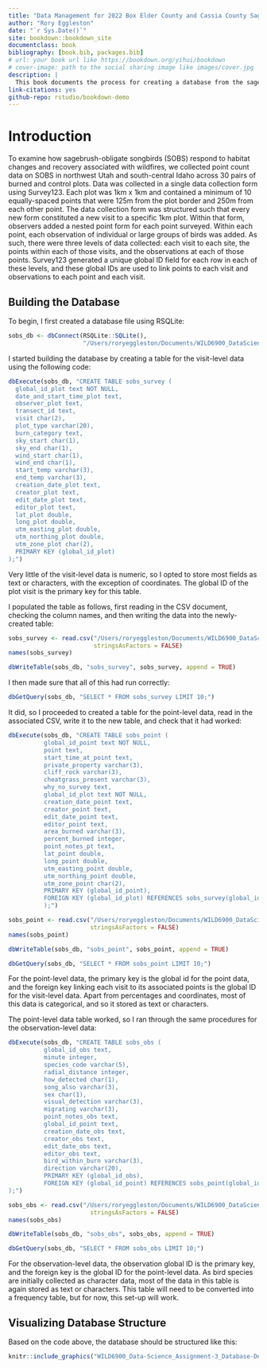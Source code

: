 ```yaml
--- 
title: "Data Management for 2022 Box Elder County and Cassia County Sagebrush-Obligate Songbird Surveys"
author: "Rory Eggleston"
date: "`r Sys.Date()`"
site: bookdown::bookdown_site
documentclass: book
bibliography: [book.bib, packages.bib]
# url: your book url like https://bookdown.org/yihui/bookdown
# cover-image: path to the social sharing image like images/cover.jpg
description: |
  This book documents the process for creating a database from the sagebrush-obligate songbird data we collected in Box Elder and Cassia counties during the 2022 field season. It will also describe the data cleaning process and contain some initial figures of focal species counts and counts by plot type.
link-citations: yes
github-repo: rstudio/bookdown-demo
---
```


# Introduction 

To examine how sagebrush-obligate songbirds (SOBS) respond to habitat changes and recovery associated with wildfires, we collected point count data on SOBS in northwest Utah and south-central Idaho across 30 pairs of burned and control plots. Data was collected in a single data collection form using Survey123. Each plot was 1km x 1km and contained a minimum of 10 equally-spaced points that were 125m from the plot border and 250m from each other point. The data collection form was structured such that every new form constituted a new visit to a specific 1km plot. Within that form, observers added a nested point form for each point surveyed. Within each point, each observation of individual or large groups of birds was added. As such, there were three levels of data collected: each visit to each site, the points within each of those visits, and the observations at each of those points. Survey123 generated a unique global ID field for each row in each of these levels, and these global IDs are used to link points to each visit and observations to each point and each visit.

## Building the Database

To begin, I first created a database file using RSQLite:

```r
sobs_db <- dbConnect(RSQLite::SQLite(), 
                     "/Users/roryeggleston/Documents/WILD6900_DataScience/Sobs_DataManagement/code/sobs.db")
```

I started building the database by creating a table for the visit-level data using the following code:

```r
dbExecute(sobs_db, "CREATE TABLE sobs_survey (
  global_id_plot text NOT NULL,
  date_and_start_time_plot text,
  observer_plot text,
  transect_id text,
  visit char(2),
  plot_type varchar(20),
  burn_category text,
  sky_start char(1),
  sky_end char(1),
  wind_start char(1),
  wind_end char(1),
  start_temp varchar(3),
  end_temp varchar(3),
  creation_date_plot text,
  creator_plot text,
  edit_date_plot text,
  editor_plot text,
  lat_plot double,
  long_plot double,
  utm_easting_plot double,
  utm_northing_plot double,
  utm_zone_plot char(2),
  PRIMARY KEY (global_id_plot)
);")
```

Very little of the visit-level data is numeric, so I opted to store most fields as text or characters, with the exception of coordinates. The global ID of the plot visit is the primary key for this table.

I populated the table as follows, first reading in the CSV document, checking the column names, and then writing the data into the newly-created table:

```r
sobs_survey <- read.csv("/Users/roryeggleston/Documents/WILD6900_DataScience/Sobs_DataManagement/data/Sobs_Survey_2022_Editable.csv",
                        stringsAsFactors = FALSE)
names(sobs_survey)

dbWriteTable(sobs_db, "sobs_survey", sobs_survey, append = TRUE)
```

I then made sure that all of this had run correctly:

```r
dbGetQuery(sobs_db, "SELECT * FROM sobs_survey LIMIT 10;")
```

It did, so I proceeded to created a table for the point-level data, read in the associated CSV, write it to the new table, and check that it had worked:

``` r
dbExecute(sobs_db, "CREATE TABLE sobs_point (
          global_id_point text NOT NULL,
          point text,
          start_time_at_point text,
          private_property varchar(3),
          cliff_rock varchar(3),
          cheatgrass_present varchar(3),
          why_no_survey text,
          global_id_plot text NOT NULL,
          creation_date_point text,
          creator_point text,
          edit_date_point text,
          editor_point text,
          area_burned varchar(3),
          percent_burned integer,
          point_notes_pt text,
          lat_point double,
          long_point double,
          utm_easting_point double,
          utm_northing_point double,
          utm_zone_point char(2),
          PRIMARY KEY (global_id_point),
          FOREIGN KEY (global_id_plot) REFERENCES sobs_survey(global_id_plot)
          );")

sobs_point <- read.csv("/Users/roryeggleston/Documents/WILD6900_DataScience/Sobs_DataManagement/data/Sobs_Point_2022_Editable.csv",
                       stringsAsFactors = FALSE)
names(sobs_point)

dbWriteTable(sobs_db, "sobs_point", sobs_point, append = TRUE)

dbGetQuery(sobs_db, "SELECT * FROM sobs_point LIMIT 10;")
```

For the point-level data, the primary key is the global id for the point data, and the foreign key linking each visit to its associated points is the global ID for the visit-level data. Apart from percentages and coordinates, most of this data is categorical, and so it stored as text or characters.

The point-level data table worked, so I ran through the same procedures for the observation-level data:

```r
dbExecute(sobs_db, "CREATE TABLE sobs_obs (
          global_id_obs text,
          minute integer,
          species_code varchar(5),
          radial_distance integer,
          how_detected char(1),
          song_also varchar(3),
          sex char(1),
          visual_detection varchar(3),
          migrating varchar(3),
          point_notes_obs text,
          global_id_point text,
          creation_date_obs text,
          creator_obs text,
          edit_date_obs text,
          editor_obs text,
          bird_within_burn varchar(3),
          direction varchar(20),
          PRIMARY KEY (global_id_obs),
          FOREIGN KEY (global_id_point) REFERENCES sobs_point(global_id_point)
);")

sobs_obs <- read.csv("/Users/roryeggleston/Documents/WILD6900_DataScience/Sobs_DataManagement/data/Sobs_Observations_2022_Editable.csv",
                       stringsAsFactors = FALSE)
names(sobs_obs)

dbWriteTable(sobs_db, "sobs_obs", sobs_obs, append = TRUE)

dbGetQuery(sobs_db, "SELECT * FROM sobs_obs LIMIT 10;")
```

For the observation-level data, the observation global ID is the primary key, and the foreign key is the global ID for the point-level data. As bird species are initially collected as character data, most of the data in this table is again stored as text or characters. This table will need to be converted into a frequency table, but for now, this set-up will work.


## Visualizing Database Structure

Based on the code above, the database should be structured like this:

```r
knitr::include_graphics("WILD6900_Data-Science_Assignment-3_Database-Design_RE_20230219.png")
```


